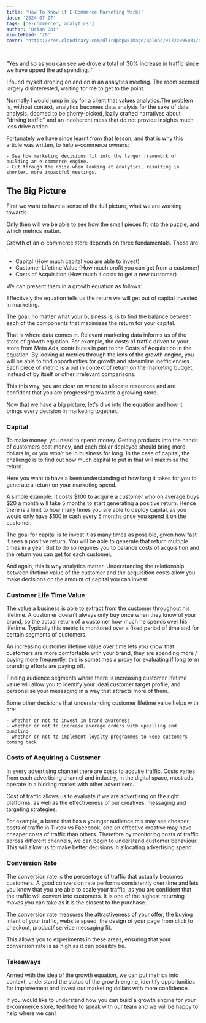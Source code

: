 ```yaml
---
title: 'How To Know if E-Commerce Marketing Works'
date: '2024-07-27'
tags: ['e-commerce','analytics']
author: 'Brian Ooi'
minuteRead: '20'
cover: "https://res.cloudinary.com/dl3rdpbpw/image/upload/v1722095031/analytics_wgfpgz.png"

---
```


"Yes and so as you can see we drove a total of 30% increase in traffic since we have upped the ad spending.." 

I found myself droning on and on in an analytics meeting. The room seemed largely disinterested, waiting for me to get to the point.

Normally I would jump in joy for a client that values analytics.The problem is, without context, analytics becomes data analysis for the sake of data analysis, doomed to be cherry-picked, lazily crafted narratives about "driving traffic" and an incoherent mess that do not provide insights much less drive action.

Fortunately we have since learnt from that lesson, and that is why this article was written, to help e-commerce owners: 

    - See how marketing decisions fit into the larger framework of building an e-commerce engine.
    - Cut through the noise when looking at analytics, resulting in shorter, more impactful meetings.

## The Big Picture

First we want to have a sense of the full picture, what we are working towards.

Only then will we be able to see how the small pieces fit into the puzzle, and which metrics matter.

Growth of an e-commerce store depends on three fundamentals. These are : 

   - Capital (How much capital you are able to invest)
   - Customer Lifetime Value (How much profit you can get from a customer)
   - Costs of Acquisition (How much it costs to get a new customer)

We can present them in a growth equation as follows:

<ImageWithCaption src="https://res.cloudinary.com/dl3rdpbpw/image/upload/v1722093201/growth_formula_vwtjqo.png" alt='growth-equation' caption='A basic framework for all e-commerce stores'/>

Effectively the equation tells us the return we will get out of capital invested in marketing. 

The goal, no matter what your business is, is to find the balance between each of the components that maximises the return for your capital.

That is where data comes in. Relevant marketing data informs us of the state of growth equation. For example, the costs of traffic driven to your store from Meta Ads, contributes in part to the Costs of Acquisition in the equation. By looking at metrics through the lens of the growth engine, you will be able to find opportunities for growth and streamline inefficiencies.
Each piece of metric is a put in context of return on the marketing budget, instead of by itself or other irrelevant comparisons. 

This this way, you are clear on where to allocate resources and are confident that you are progressing towards a growing store.

Now that we have a big picture, let's dive into the equation and how it brings every decision in marketing together. 


### Capital

To make money, you need to spend money. Getting products into the hands of customers cost money, and each dollar deployed should bring more dollars in, or you won’t be in business for long. In the case of capital, the challenge is to find out how much capital to put in that will maximise the return. 

Here you want to have a keen understanding of how long it takes for you to generate a return on your marketing spend. 

A simple example: It costs $100 to acquire a customer who on average buys $20 a month will take 5 months to start generating a positive return. Hence there is a limit to how many times you are able to deploy capital, as you would only have $100 in cash every 5 months once you spend it on the customer. 

The goal for capital is to invest it as many times as possible, given how fast it sees a positive return. You will be able to generate that return multiple times in a year. But to do so requires you to balance costs of acquisition and the return you can get for each customer. 

And again, this is why analytics matter. Understanding the relationship between lifetime value of the customer and the acquisition costs allow you make decisions on the amount of capital you can invest. 


### Customer Life Time Value

The value a business is able to extract from the customer throughout his lifetime. A customer doesn’t always only buy once when they know of your brand, so the actual return of a customer how much he spends over his lifetime. Typically this metric is monitored over a fixed period of time and for certain segments of customers. 

 An increasing customer lifetime value over time lets you know that customers are more comfortable with your brand, they are spending more / buying more frequently, this is sometimes a proxy for evaluating if long term branding efforts are paying off. 

Finding audience segments where there is increasing customer lifetime value will allow you to identify your ideal customer target profile, and personalise your messaging in a way that attracts more of them. 

Some other decisions that understanding customer lifetime value helps with are: 

    - whether or not to invest in brand awareness
    - whether or not to increase average orders with upselling and bundling
    - whether or not to implement loyalty programmes to keep customers coming back

### Costs of Acquiring a Customer

<ImageWithCaption src="https://res.cloudinary.com/dl3rdpbpw/image/upload/v1722093200/CAC_lwvjo1.png" alt='cac' caption='Costs of acquiring a customer is made up of the costs of traffic x the conversion rate'/>

In every advertising channel there are costs to acquire traffic. Costs varies from each advertising channel and industry, in the digital space, most ads operate in a bidding market with other advertisers. 

<ImageWithCaption src="https://res.cloudinary.com/dl3rdpbpw/image/upload/v1722093492/Untitled_onchdk.png" alt='cac-industry' caption='CAC differs by industry. Source: Statista 2022'/>

Cost of traffic allows us to evaluate if we are advertising on the right platforms, as well as the effectiveness of our creatives, messaging and targeting strategies. 

For example, a brand that has a younger audience mix may see cheaper costs of traffic in Tiktok vs Facebook, and an effective creative may have cheaper costs of traffic than others. Therefore by monitoring costs of traffic across different channels, we can begin to understand customer behaviour. This will allow us to make better decisions in allocating advertising spend. 

### Conversion Rate

The conversion rate is the percentage of traffic that actually becomes customers. A good conversion rate performs consistently over time and lets you know that you are able to scale your traffic, as you are confident that the traffic will convert into customers. It is one of the highest returning moves you can take as it is the closest to the purchase. 

The conversion rate measures the attractiveness of your offer,  the buying intent of your traffic, website speed, the design of your page from click to checkout, product/ service messaging fit.  

This allows you to experiments in these areas, ensuring that your conversion rate is as high as it can possibly be. 

### Takeaways

Armed with the idea of the growth equation, we can put metrics into context, understand the status of the growth engine, identify opportunities for improvement and invest our marketing dollars with more confidence. 

If you would like to understand how you can build a growth engine for your e-commerce store, feel free to speak with our team and we will be happy to help where we can!